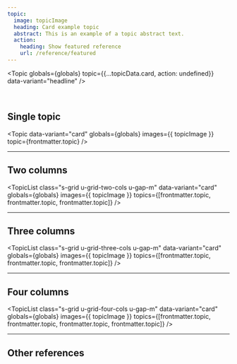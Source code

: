 ```yaml
---
topic:
  image: topicImage
  heading: Card example topic
  abstract: This is an example of a topic abstract text.
  action:
    heading: Show featured reference
    url: /reference/featured
---
```


<Topic
  globals={globals}
  topic={{...topicData.card, action: undefined}}
  data-variant="headline"
/>

<br />

## Single topic

<Topic
  data-variant="card"
  globals={globals}
  images={{ topicImage }}
  topic={frontmatter.topic}
/>

---

## Two columns

<TopicList 
  class="s-grid u-grid-two-cols u-gap-m"
  data-variant="card"
  globals={globals}
  images={{ topicImage }}
  topics={[frontmatter.topic, frontmatter.topic, frontmatter.topic]}
/>

---

## Three columns

<TopicList 
  class="s-grid u-grid-three-cols u-gap-m"
  data-variant="card"
  globals={globals}
  images={{ topicImage }}
  topics={[frontmatter.topic, frontmatter.topic, frontmatter.topic]}
/>

---

## Four columns

<TopicList 
  class="s-grid u-grid-four-cols u-gap-m"
  data-variant="card"
  globals={globals}
  images={{ topicImage }}
  topics={[frontmatter.topic, frontmatter.topic, frontmatter.topic, frontmatter.topic]}
/>

---

## Other references

<TopicList 
  class="s-grid u-grid-three-cols u-gap-m"
  data-variant="card"
  globals={globals}
  topics={Object.values(topicData)}
/>

